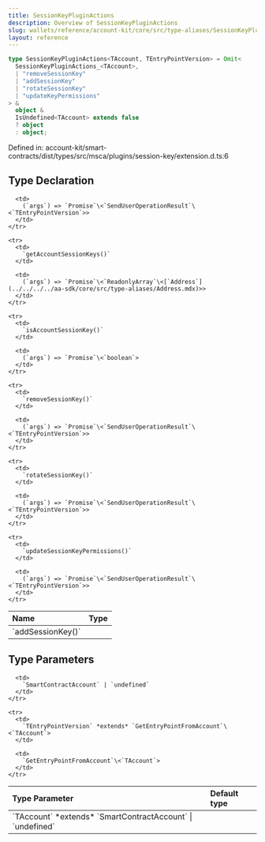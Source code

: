 ```yaml
---
title: SessionKeyPluginActions
description: Overview of SessionKeyPluginActions
slug: wallets/reference/account-kit/core/src/type-aliases/SessionKeyPluginActions
layout: reference
---
```


```ts
type SessionKeyPluginActions<TAccount, TEntryPointVersion> = Omit<
  SessionKeyPluginActions_<TAccount>,
  | "removeSessionKey"
  | "addSessionKey"
  | "rotateSessionKey"
  | "updateKeyPermissions"
> &
  object &
  IsUndefined<TAccount> extends false
  ? object
  : object;
```

Defined in: account-kit/smart-contracts/dist/types/src/msca/plugins/session-key/extension.d.ts:6

## Type Declaration

<table>
  <thead>
    <tr>
      <th align="left">Name</th>
      <th align="left">Type</th>
    </tr>
  </thead>

  <tbody>
    <tr>
      <td>
        `addSessionKey()`
      </td>

      <td>
        (`args`) => `Promise`\<`SendUserOperationResult`\<`TEntryPointVersion`>>
      </td>
    </tr>

    <tr>
      <td>
        `getAccountSessionKeys()`
      </td>

      <td>
        (`args`) => `Promise`\<`ReadonlyArray`\<[`Address`](../../../../aa-sdk/core/src/type-aliases/Address.mdx)>>
      </td>
    </tr>

    <tr>
      <td>
        `isAccountSessionKey()`
      </td>

      <td>
        (`args`) => `Promise`\<`boolean`>
      </td>
    </tr>

    <tr>
      <td>
        `removeSessionKey()`
      </td>

      <td>
        (`args`) => `Promise`\<`SendUserOperationResult`\<`TEntryPointVersion`>>
      </td>
    </tr>

    <tr>
      <td>
        `rotateSessionKey()`
      </td>

      <td>
        (`args`) => `Promise`\<`SendUserOperationResult`\<`TEntryPointVersion`>>
      </td>
    </tr>

    <tr>
      <td>
        `updateSessionKeyPermissions()`
      </td>

      <td>
        (`args`) => `Promise`\<`SendUserOperationResult`\<`TEntryPointVersion`>>
      </td>
    </tr>

  </tbody>
</table>

## Type Parameters

<table>
  <thead>
    <tr>
      <th align="left">Type Parameter</th>
      <th align="left">Default type</th>
    </tr>
  </thead>

  <tbody>
    <tr>
      <td>
        `TAccount` *extends* `SmartContractAccount` | `undefined`
      </td>

      <td>
        `SmartContractAccount` | `undefined`
      </td>
    </tr>

    <tr>
      <td>
        `TEntryPointVersion` *extends* `GetEntryPointFromAccount`\<`TAccount`>
      </td>

      <td>
        `GetEntryPointFromAccount`\<`TAccount`>
      </td>
    </tr>

  </tbody>
</table>

